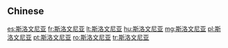 {{also|斯洛文尼亞}}
==Chinese==
{{zh-see|斯洛文尼亞}}

[[es:斯洛文尼亚]]
[[fr:斯洛文尼亚]]
[[lt:斯洛文尼亚]]
[[hu:斯洛文尼亚]]
[[mg:斯洛文尼亚]]
[[pl:斯洛文尼亚]]
[[pt:斯洛文尼亚]]
[[ro:斯洛文尼亚]]
[[tr:斯洛文尼亚]]